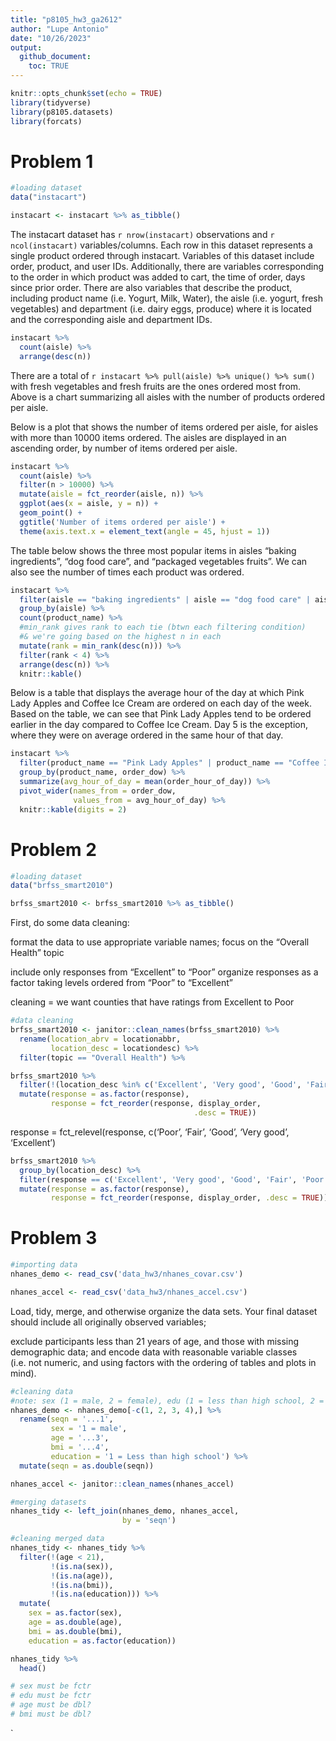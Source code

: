 ```yaml
---
title: "p8105_hw3_ga2612"
author: "Lupe Antonio"
date: "10/26/2023"
output: 
  github_document:
    toc: TRUE
---
```


```r
knitr::opts_chunk$set(echo = TRUE)
library(tidyverse)
library(p8105.datasets)
library(forcats)
```

# Problem 1

```r
#loading dataset
data("instacart")

instacart <- instacart %>% as_tibble()
```

The instacart dataset has `r nrow(instacart)` observations and `r ncol(instacart)` variables/columns. Each row in this dataset represents a single product ordered through instacart. Variables of this dataset include order, product, and user IDs. Additionally, there are variables corresponding to the order in which product was added to cart, the time of order, days since prior order. There are also variables that describe the product, including product name (i.e. Yogurt, Milk, Water), the aisle (i.e. yogurt, fresh vegetables) and department (i.e. dairy eggs, produce) where it is located and the corresponding aisle and department IDs. 


```r
instacart %>%
  count(aisle) %>%
  arrange(desc(n))
```

There are a total of `r instacart %>% pull(aisle) %>% unique() %>% sum()` with fresh vegetables and fresh fruits are the ones ordered most from. Above is a chart summarizing all aisles with the number of products ordered per aisle. 


Below is a plot that shows the number of items ordered per aisle, for aisles with more than 10000 items ordered. The aisles are displayed in an ascending order, by number of items ordered per aisle. 

```r
instacart %>%
  count(aisle) %>%
  filter(n > 10000) %>%
  mutate(aisle = fct_reorder(aisle, n)) %>%
  ggplot(aes(x = aisle, y = n)) +
  geom_point() +
  ggtitle('Number of items ordered per aisle') +
  theme(axis.text.x = element_text(angle = 45, hjust = 1))
```


The table below shows the three most popular items in aisles "baking ingredients", "dog food care", and "packaged vegetables fruits". We can also see the number of times each product was ordered.

```r
instacart %>%  
  filter(aisle == "baking ingredients" | aisle == "dog food care" | aisle == "packaged vegetables fruits") %>%
  group_by(aisle) %>%
  count(product_name) %>%
  #min_rank gives rank to each tie (btwn each filtering condition)
  #& we're going based on the highest n in each
  mutate(rank = min_rank(desc(n))) %>%
  filter(rank < 4) %>%
  arrange(desc(n)) %>%
  knitr::kable()
```


Below is a table that displays the average hour of the day at which Pink Lady Apples and Coffee Ice Cream are ordered on each day of the week. Based on the table, we can see that Pink Lady Apples tend to be ordered earlier in the day compared to Coffee Ice Cream. Day 5 is the exception, where they were on average ordered in the same hour of that day. 

```r
instacart %>%
  filter(product_name == "Pink Lady Apples" | product_name == "Coffee Ice Cream") %>%
  group_by(product_name, order_dow) %>%
  summarize(avg_hour_of_day = mean(order_hour_of_day)) %>%
  pivot_wider(names_from = order_dow,
              values_from = avg_hour_of_day) %>%
  knitr::kable(digits = 2)
```


# Problem 2

```r
#loading dataset
data("brfss_smart2010")

brfss_smart2010 <- brfss_smart2010 %>% as_tibble()
```

First, do some data cleaning:

format the data to use appropriate variable names;
focus on the “Overall Health” topic

include only responses from “Excellent” to “Poor”
organize responses as a factor taking levels ordered from “Poor” to “Excellent”


cleaning = we want counties that have ratings from Excellent to Poor
```r
#data cleaning
brfss_smart2010 <- janitor::clean_names(brfss_smart2010) %>%
  rename(location_abrv = locationabbr,
         location_desc = locationdesc) %>%
  filter(topic == "Overall Health") %>%

```


```r
brfss_smart2010 %>%
  filter(!(location_desc %in% c('Excellent', 'Very good', 'Good', 'Fair', 'Poor'))) %>%
  mutate(response = as.factor(response),
         response = fct_reorder(response, display_order,
                                         .desc = TRUE))
```
response = fct_relevel(response, c('Poor', 'Fair', 'Good', 'Very good', 'Excellent')

```r
brfss_smart2010 %>%
  group_by(location_desc) %>%
  filter(response == c('Excellent', 'Very good', 'Good', 'Fair', 'Poor')) %>%
  mutate(response = as.factor(response),
         response = fct_reorder(response, display_order, .desc = TRUE))
```



# Problem 3

```r
#importing data
nhanes_demo <- read_csv('data_hw3/nhanes_covar.csv')

nhanes_accel <- read_csv('data_hw3/nhanes_accel.csv')
```

Load, tidy, merge, and otherwise organize the data sets. Your final dataset should include all originally observed variables; 

exclude participants less than 21 years of age, and those with missing demographic data; and encode data with reasonable variable classes (i.e. not numeric, and using factors with the ordering of tables and plots in mind).

```r
#cleaning data
#note: sex (1 = male, 2 = female), edu (1 = less than high school, 2 = high school equiv, 3 = more than high)
nhanes_demo <- nhanes_demo[-c(1, 2, 3, 4),] %>%
  rename(seqn = '...1',
         sex = '1 = male',
         age = '...3',
         bmi = '...4',
         education = '1 = Less than high school') %>%
  mutate(seqn = as.double(seqn))

nhanes_accel <- janitor::clean_names(nhanes_accel)
```

```r
#merging datasets
nhanes_tidy <- left_join(nhanes_demo, nhanes_accel,
                         by = 'seqn')

#cleaning merged data
nhanes_tidy <- nhanes_tidy %>%
  filter(!(age < 21),
         !(is.na(sex)),
         !(is.na(age)),
         !(is.na(bmi)),
         !(is.na(education))) %>%
  mutate(
    sex = as.factor(sex),
    age = as.double(age),
    bmi = as.double(bmi),
    education = as.factor(education))
```


```r
nhanes_tidy %>%
  head()

# sex must be fctr
# edu must be fctr
# age must be dbl?
# bmi must be dbl?
```





`







